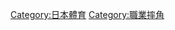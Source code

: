{{Catnav|頁面分類|各種主題的頁面分類|按國家分類|各國體育|日本體育}}
{{Catnav|頁面分類|人文學科|艺术|表演藝術|職業摔角}}
{{Catnav|頁面分類|...|体育|搏擊運動|職業摔角}}
{{Catnav|頁面分類|...|体育|各國體育|日本體育}}

[[Category:日本體育|Category:日本體育]]
[[Category:職業摔角|Category:職業摔角]]
